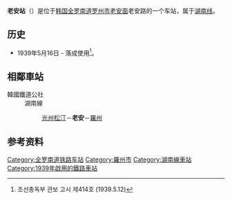 {{朝鮮半島車站資訊
|公司色 = #0066b3
|文字色 = 
|站名 = 老安站<br />{{lang|en|Noan}}
|圖片 =
|pxl = 
|圖片說明 =
|車站編號 = 
|前一站 = [[光州松汀站|光州松汀]]
|前一站距離 = 9.3
|後一站距離 = 6.5
|後一站 = [[罗州站|罗州]]
|距離 = 195.0
|起點站 = [[大田操车场|大田操车场]]
|所屬路線 = [[湖南线|湖南线]]
|諺文 = 노안역
|朝鮮漢字 = 老安驛
|文觀部式 =Noan-yeok 
|馬-賴式 =Noan-yŏk
|副站名 = 
|停站路線數 = 
|所屬公司 = [[韩国铁道公社|韩国铁道公社]]
|所在地 =[[全罗南道|全罗南道]][[罗州市|罗州市]][[老安面|老安面]]老安路486
|車站構造 = 地面车站
|月台配置 = 2面4线
|啟用年月日 =1939年5月16日
|廢站年月日 = 
|上下車人次 =
|統計年度 =
|轉車 = 
|備註 = 
|全寬備註 = 
}}

'''老安站'''（{{kor|諺=노안역|漢=老安驛|羅=Noan yeok|f=y}}）是位于[[韩国|韩国]][[全罗南道|全罗南道]][[罗州市|罗州市]][[老安面|老安面]]老安路的一个车站，属于[[湖南线|湖南线]]。

== 历史 ==
*1939年5月16日 - 落成使用<ref>조선총독부 관보 고시 제414호 (1939.5.12)</ref>。

== 相鄰車站 ==
;韓國鐵道公社
:湖南線
::[[光州松汀站|光州松汀]]－'''老安'''－[[羅州站|羅州]]

== 参考资料 ==
{{reflist}}

{{湖南线}}

[[Category:全罗南道铁路车站|Category:全罗南道铁路车站]]
[[Category:羅州市|Category:羅州市]]
[[Category:湖南線車站|Category:湖南線車站]]
[[Category:1939年啟用的鐵路車站|Category:1939年啟用的鐵路車站]]